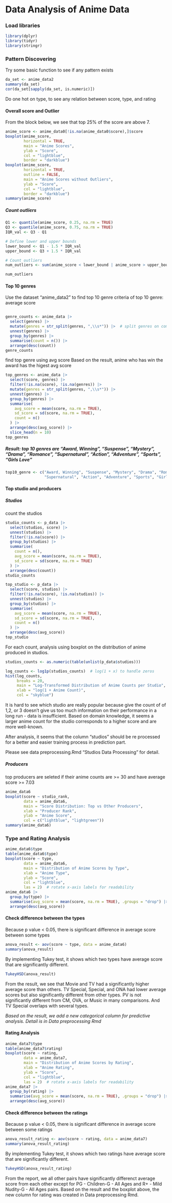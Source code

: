 # Data Analysis of Anime Data

### Load libraries

```r
library(dplyr)
library(tidyr)
library(stringr)
```

### Pattern Discovering

Try some basic function to see if any pattern exists

```r
da_set <- anime_data2
summary(da_set)
cor(da_set[sapply(da_set, is.numeric)])
```

Do one hot on type, to see any relation between score, type, and rating

#### Overall score and Outlier

From the block below, we see that top 25% of the score are above 7.

```r
anime_score <- anime_data0[!is.na(anime_data0$score),]$score
boxplot(anime_score,
        horizontal = TRUE,
        main = "Anime Scores",
        ylab = "Score",
        col = "lightblue",
        border = "darkblue")
boxplot(anime_score,
        horizontal = TRUE,
        outline = FALSE,
        main = "Anime Scores without Outliers",
        ylab = "Score",
        col = "lightblue",
        border = "darkblue")
summary(anime_score)

```

##### Count outliers

```r
Q1 <- quantile(anime_score, 0.25, na.rm = TRUE)
Q3 <- quantile(anime_score, 0.75, na.rm = TRUE)
IQR_val <- Q3 - Q1

# Define lower and upper bounds
lower_bound <- Q1 - 1.5 * IQR_val
upper_bound <- Q3 + 1.5 * IQR_val

# Count outliers
num_outliers <- sum(anime_score < lower_bound | anime_score > upper_bound, na.rm = TRUE)

num_outliers

```

#### Top 10 genres

Use the dataset "anime_data2" to find top 10 genre criteria of top 10 genre: average score

```r
```

```r
genre_counts <- anime_data |>
  select(genres) |>
  mutate(genres = str_split(genres, ",\\s*")) |>  # split genres on comma
  unnest(genres) |>
  group_by(genres) |>
  summarise(count = n()) |>
  arrange(desc(count))
genre_counts
```

find top genre using avg score Based on the result, anime who has win the award has the higest avg score

```r
top_genres <- anime_data |>
  select(score, genres) |>
  filter(!is.na(score), !is.na(genres)) |>
  mutate(genres = str_split(genres, ",\\s*")) |>
  unnest(genres) |>
  group_by(genres) |>
  summarise(
    avg_score = mean(score, na.rm = TRUE),
    sd_score = sd(score, na.rm = TRUE),
    count = n()
  ) |>
  arrange(desc(avg_score)) |>
  slice_head(n = 10)
top_genres
```

##### Result: top 10 genres are "Award, Winning", "Suspense", "Mystery", "Drama", "Romance", "Supernatural", "Action", "Adventure", "Sports", "Girls Love"

```r
top10_genre <- c("Award, Winning", "Suspense", "Mystery", "Drama", "Romance", 
                 "Supernatural", "Action", "Adventure", "Sports", "Girls Love")
```

#### Top studio and producers

##### Studios

count the studios

```r
studio_counts <- p_data |>
  select(studios, score) |>
  unnest(studios) |>
  filter(!is.na(score)) |>
  group_by(studios) |>
  summarise(
    count = n(),
    avg_score = mean(score, na.rm = TRUE),
    sd_score = sd(score, na.rm = TRUE)
  ) |>
  arrange(desc(count))
studio_counts
```

```r
top_studio <- p_data |>
  select(score, studios) |>
  filter(!is.na(score), !is.na(studios)) |>
  unnest(studios) |>
  group_by(studios) |>
  summarise(
    avg_score = mean(score, na.rm = TRUE),
    sd_score = sd(score, na.rm = TRUE),
    count = n()
  ) |>
  arrange(desc(avg_score))
top_studio
```

For each count, analysis using boxplot on the distribution of anime produced in studios.

```r
studios_counts <- as.numeric(table(unlist(p_data$studios)))

log_counts <- log1p(studios_counts)  # log(1 + x) to handle zeros
hist(log_counts,
     breaks = 20,
     main = "Log-Transformed Distribution of Anime Counts per Studio",
     xlab = "log(1 + Anime Count)",
     col = "skyblue")
```

It is hard to see which studio are really popular because give the count of of 1,2, or 3 doesn't give us too much information on their performance in a long run - data is insufficient. Based on domain knowledge, it seems a larger anime count for the studio corresponds to a higher score and are more well-known.

After analysis, it seems that the column "studios" should be re processed for a better and easier training process in prediction part.

Please see data preprocessing.Rmd "Studios Data Processing" for detail.

##### Producers

top producers are seleted if their anime counts are \>= 30 and have average score \>= 7.03

```r
anime_data6
boxplot(score ~ studio_rank,
        data = anime_data6,
        main = "Score Distribution: Top vs Other Producers",
        xlab = "Producer Rank",
        ylab = "Anime Score",
        col = c("lightblue", "lightgreen"))
summary(anime_data6)
```

### Type and Rating Analysis

```r
anime_data6$type
table(anime_data6$type)
boxplot(score ~ type,
        data = anime_data6,
        main = "Distribution of Anime Scores by Type",
        xlab = "Anime Type",
        ylab = "Score",
        col = "lightblue",
        las = 2)  # rotate x-axis labels for readability
anime_data6 |>
  group_by(type) |>
  summarise(avg_score = mean(score, na.rm = TRUE), .groups = "drop") |>
  arrange(desc(avg_score))
```

#### Check difference between the types

Because p value \< 0.05, there is significant difference in average score between some types

```r
anova_result <- aov(score ~ type, data = anime_data6)
summary(anova_result)

```

By implementing Tukey test, it shows which two types have average score that are significantly different.

```r
TukeyHSD(anova_result)

```

From the result, we see that Movie and TV had a significantly higher average score than others. TV Special, Special, and ONA had lower average scores but also significantly different from other types. PV is not significantly different from CM, OVA, or Music in many comparisons. And TV Special overlaps with several types.

*Based on the result, we add a new categorical column for predictive analysis. Detail is in Data preprocessing Rmd*

#### Rating Analysis
```r
anime_data7$type
table(anime_data7$rating)
boxplot(score ~ rating,
        data = anime_data7,
        main = "Distribution of Anime Scores by Rating",
        xlab = "Anime Rating",
        ylab = "Score",
        col = "lightblue",
        las = 2)  # rotate x-axis labels for readability
anime_data7 |>
  group_by(rating) |>
  summarise(avg_score = mean(score, na.rm = TRUE), .groups = "drop") |>
  arrange(desc(avg_score))
```
#### Check difference between the ratings

Because p value \< 0.05, there is significant difference in average score between some ratings

```r
anova_result_rating <- aov(score ~ rating, data = anime_data7)
summary(anova_result_rating)

```
By implementing Tukey test, it shows which two ratings have average score that are significantly different.

```r
TukeyHSD(anova_result_rating)

```
From the report, we all other pairs have significantly differenct average score from each other except for PG - Children-G - All Ages and R+ - Mild Nudity-G - All Ages pairs.
Based on the result and the boxplot above, the new column for rating was created in Data preprocessing Rmd.